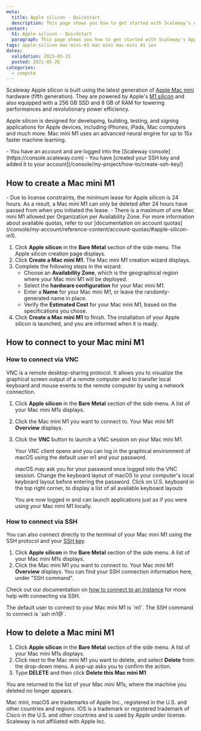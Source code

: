 ```yaml
---
meta:
  title: Apple silicon - Quickstart
  description: This page shows you how to get started with Scaleway's Apple silicon.
content:
  h1: Apple silicon - Quickstart
  paragraph: This page shows you how to get started with Scaleway's Apple silicon.
tags: apple-silicon mac-mini-m1 mac mini mac-mini m1 ios 
dates:
  validation: 2023-05-15
  posted: 2021-05-26
categories:
  - compute
---
```


Scaleway Apple silicon is built using the latest generation of [Apple Mac mini](/bare-metal/apple-silicon/concepts/#mac-mini-M1) hardware (fifth generation). They are powered by Apple's [M1 silicon](/bare-metal/apple-silicon/concepts/#apple-m1) and also equipped with a 256 GB SSD and 8 GB of RAM for towering performances and revolutionary power efficiency.

Apple silicon is designed for developing, building, testing, and signing applications for Apple devices, including iPhones, iPads, Mac computers and much more. Mac mini M1 uses an advanced neural engine for up to 15x faster machine learning. 

<Macro id="iam-requirements" />

<Message type="requirement">
  - You have an account and are logged into the [Scaleway console](https://console.scaleway.com)
  - You have [created your SSH key and added it to your account](/console/my-project/how-to/create-ssh-key/)
</Message>

## How to create a Mac mini M1

<Message type="important">
  - Due to license constraints, the minimum lease for Apple silicon is 24 hours. As a result, a Mac mini M1 can only be deleted after 24 hours have passed from when you initiated the lease.
  - There is a maximum of one Mac mini M1 allowed per Organization per Availability Zone. For more information about available quotas, refer to our [documentation on account quotas](/console/my-account/reference-content/account-quotas/#apple-silicon-m1).
</Message>

1. Click **Apple silicon** in the **Bare Metal** section of the side menu. The Apple silicon creation page displays. 
2. Click **Create a Mac mini M1**. The Mac mini M1 creation wizard displays.
3. Complete the following steps in the wizard: 
    - Choose an **Availability Zone**, which is the geographical region where your Mac mini M1 will be deployed.
    - Select the **hardware configuration** for your Mac mini M1. 
    - Enter a **Name** for your Mac mini M1, or leave the randomly-generated name in place. 
    - Verify the **Estimated Cost** for your Mac mini M1, based on the specifications you chose.
4. Click **Create a Mac mini M1** to finish. The installation of your Apple silicon is launched, and you are informed when it is ready.

## How to connect to your Mac mini M1

### How to connect via VNC

VNC is a remote desktop-sharing protocol. It allows you to visualize the graphical screen output of a remote computer and to transfer local keyboard and mouse events to the remote computer by using a network connection.

1. Click **Apple silicon** in the **Bare Metal** section of the side menu. A list of your Mac mini M1s displays.
2. Click the Mac mini M1 you want to connect to. Your Mac mini M1 **Overview** displays.
3. Click the **VNC** button to launch a VNC session on your Mac mini M1.
    
    Your VNC client opens and you can log in the graphical environment of macOS using the default user m1 and your password.

    <Message type="note">
      macOS may ask you for your password once logged into the VNC session. Change the keyboard layout of macOS to your computer's local keyboard layout before entering the password. Click on U.S. keyboard in the top right corner, to display a list of all available keyboard layouts
    </Message>

    You are now logged in and can launch applications just as if you were using your Mac mini M1 locally.

    <Lightbox src="scaleway-m1-remote-desktop.webp" alt="" />

### How to connect via SSH

You can also connect directly to the terminal of your Mac mini M1 using the SSH protocol and your [SSH key](/console/my-account/concepts/#ssh-key). 

1. Click **Apple silicon** in the **Bare Metal** section of the side menu. A list of your Mac mini M1s displays.
2. Click the Mac mini M1 you want to connect to. Your Mac mini M1 **Overview** displays. You can find your SSH connection information here, under "SSH command".
    <Lightbox src="scaleway-m1-ssh.webp" alt="" />

Check out our documentation on [how to connect to an Instance](/compute/instances/how-to/connect-to-instance/) for more help with connecting via SSH.

<Message type="note">
  The default user to connect to your Mac mini M1 is `m1`. The SSH command to connect is `ssh m1@<your_mac_mini_m1_ip>`.
</Message>

## How to delete a Mac mini M1

1. Click **Apple silicon** in the **Bare Metal** section of the side menu. A list of your Mac mini M1s displays.
2. Click <Icon name="more" /> next to the Mac mini M1 you want to delete, and select **Delete** from the drop-down menu. A pop-up asks you to confirm the action.
3. Type **DELETE** and then click **Delete this Mac mini M1**

You are returned to the list of your Mac mini M1s, where the machine you deleted no longer appears.

<Message type="note">
  Mac mini, macOS are trademarks of Apple Inc., registered in the U.S. and other countries and regions. IOS is a trademark or registered trademark of Cisco in the U.S. and other countries and is used by Apple under license. Scaleway is not affiliated with Apple Inc.
</Message> 